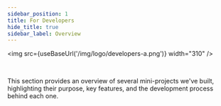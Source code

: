 ```yaml
---
sidebar_position: 1
title: For Developers
hide_title: true
sidebar_label: Overview
---
```





<img src={useBaseUrl('/img/logo/developers-a.png')} width="310" />

<br />

This section provides an overview of several mini-projects we've built, highlighting their purpose, key features, and the development process behind each one.

<!-- :::caution[important]

Please note the this 

::: -->